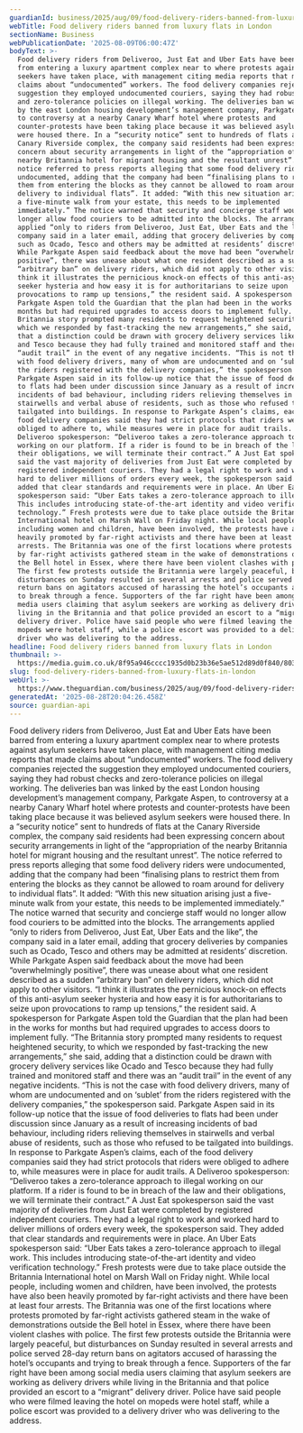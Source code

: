 ```yaml
---
guardianId: business/2025/aug/09/food-delivery-riders-banned-from-luxury-flats-in-london
webTitle: Food delivery riders banned from luxury flats in London
sectionName: Business
webPublicationDate: '2025-08-09T06:00:47Z'
bodyText: >-
  Food delivery riders from Deliveroo, Just Eat and Uber Eats have been barred
  from entering a luxury apartment complex near to where protests against asylum
  seekers have taken place, with management citing media reports that made
  claims about “undocumented” workers. The food delivery companies rejected the
  suggestion they employed undocumented couriers, saying they had robust checks
  and zero-tolerance policies on illegal working. The deliveries ban was linked
  by the east London housing development’s management company, Parkgate Aspen,
  to controversy at a nearby Canary Wharf hotel where protests and
  counter-protests have been taking place because it was believed asylum seekers
  were housed there. In a “security notice” sent to hundreds of flats at the
  Canary Riverside complex, the company said residents had been expressing
  concern about security arrangements in light of the “appropriation of the
  nearby Britannia hotel for migrant housing and the resultant unrest”. The
  notice referred to press reports alleging that some food delivery riders were
  undocumented, adding that the company had been “finalising plans to restrict
  them from entering the blocks as they cannot be allowed to roam around for
  delivery to individual flats”. It added: “With this new situation arising just
  a five-minute walk from your estate, this needs to be implemented
  immediately.” The notice warned that security and concierge staff would no
  longer allow food couriers to be admitted into the blocks. The arrangements
  applied “only to riders from Deliveroo, Just Eat, Uber Eats and the like”, the
  company said in a later email, adding that grocery deliveries by companies
  such as Ocado, Tesco and others may be admitted at residents’ discretion.
  While Parkgate Aspen said feedback about the move had been “overwhelmingly
  positive”, there was unease about what one resident described as a sudden
  “arbitrary ban” on delivery riders, which did not apply to other visitors. “I
  think it illustrates the pernicious knock-on effects of this anti-asylum
  seeker hysteria and how easy it is for authoritarians to seize upon
  provocations to ramp up tensions,” the resident said. A spokesperson for
  Parkgate Aspen told the Guardian that the plan had been in the works for
  months but had required upgrades to access doors to implement fully. “The
  Britannia story prompted many residents to request heightened security, to
  which we responded by fast-tracking the new arrangements,” she said, adding
  that a distinction could be drawn with grocery delivery services like Ocado
  and Tesco because they had fully trained and monitored staff and there was an
  “audit trail” in the event of any negative incidents. “This is not the case
  with food delivery drivers, many of whom are undocumented and on ‘sublet’ from
  the riders registered with the delivery companies,” the spokesperson said.
  Parkgate Aspen said in its follow-up notice that the issue of food deliveries
  to flats had been under discussion since January as a result of increasing
  incidents of bad behaviour, including riders relieving themselves in
  stairwells and verbal abuse of residents, such as those who refused to be
  tailgated into buildings. In response to Parkgate Aspen’s claims, each of the
  food delivery companies said they had strict protocols that riders were
  obliged to adhere to, while measures were in place for audit trails. A
  Deliveroo spokesperson: “Deliveroo takes a zero-tolerance approach to illegal
  working on our platform. If a rider is found to be in breach of the law and
  their obligations, we will terminate their contract.” A Just Eat spokesperson
  said the vast majority of deliveries from Just Eat were completed by
  registered independent couriers. They had a legal right to work and worked
  hard to deliver millions of orders every week, the spokesperson said. They
  added that clear standards and requirements were in place. An Uber Eats
  spokesperson said: “Uber Eats takes a zero-tolerance approach to illegal work.
  This includes introducing state-of-the-art identity and video verification
  technology.” Fresh protests were due to take place outside the Britannia
  International hotel on Marsh Wall on Friday night. While local people,
  including women and children, have been involved, the protests have also been
  heavily promoted by far-right activists and there have been at least four
  arrests. The Britannia was one of the first locations where protests promoted
  by far-right activists gathered steam in the wake of demonstrations outside
  the Bell hotel in Essex, where there have been violent clashes with police.
  The first few protests outside the Britannia were largely peaceful, but
  disturbances on Sunday resulted in several arrests and police served 28-day
  return bans on agitators accused of harassing the hotel’s occupants and trying
  to break through a fence. Supporters of the far right have been among social
  media users claiming that asylum seekers are working as delivery drivers while
  living in the Britannia and that police provided an escort to a “migrant”
  delivery driver. Police have said people who were filmed leaving the hotel on
  mopeds were hotel staff, while a police escort was provided to a delivery
  driver who was delivering to the address.
headline: Food delivery riders banned from luxury flats in London
thumbnail: >-
  https://media.guim.co.uk/8f95a946cccc1935d0b23b36e5ae512d89d0f840/803_281_3150_2519/500.jpg
slug: food-delivery-riders-banned-from-luxury-flats-in-london
webUrl: >-
  https://www.theguardian.com/business/2025/aug/09/food-delivery-riders-banned-from-luxury-flats-in-london
generatedAt: '2025-08-28T20:04:26.458Z'
source: guardian-api
---
```

Food delivery riders from Deliveroo, Just Eat and Uber Eats have been barred from entering a luxury apartment complex near to where protests against asylum seekers have taken place, with management citing media reports that made claims about “undocumented” workers. The food delivery companies rejected the suggestion they employed undocumented couriers, saying they had robust checks and zero-tolerance policies on illegal working. The deliveries ban was linked by the east London housing development’s management company, Parkgate Aspen, to controversy at a nearby Canary Wharf hotel where protests and counter-protests have been taking place because it was believed asylum seekers were housed there. In a “security notice” sent to hundreds of flats at the Canary Riverside complex, the company said residents had been expressing concern about security arrangements in light of the “appropriation of the nearby Britannia hotel for migrant housing and the resultant unrest”. The notice referred to press reports alleging that some food delivery riders were undocumented, adding that the company had been “finalising plans to restrict them from entering the blocks as they cannot be allowed to roam around for delivery to individual flats”. It added: “With this new situation arising just a five-minute walk from your estate, this needs to be implemented immediately.” The notice warned that security and concierge staff would no longer allow food couriers to be admitted into the blocks. The arrangements applied “only to riders from Deliveroo, Just Eat, Uber Eats and the like”, the company said in a later email, adding that grocery deliveries by companies such as Ocado, Tesco and others may be admitted at residents’ discretion. While Parkgate Aspen said feedback about the move had been “overwhelmingly positive”, there was unease about what one resident described as a sudden “arbitrary ban” on delivery riders, which did not apply to other visitors. “I think it illustrates the pernicious knock-on effects of this anti-asylum seeker hysteria and how easy it is for authoritarians to seize upon provocations to ramp up tensions,” the resident said. A spokesperson for Parkgate Aspen told the Guardian that the plan had been in the works for months but had required upgrades to access doors to implement fully. “The Britannia story prompted many residents to request heightened security, to which we responded by fast-tracking the new arrangements,” she said, adding that a distinction could be drawn with grocery delivery services like Ocado and Tesco because they had fully trained and monitored staff and there was an “audit trail” in the event of any negative incidents. “This is not the case with food delivery drivers, many of whom are undocumented and on ‘sublet’ from the riders registered with the delivery companies,” the spokesperson said. Parkgate Aspen said in its follow-up notice that the issue of food deliveries to flats had been under discussion since January as a result of increasing incidents of bad behaviour, including riders relieving themselves in stairwells and verbal abuse of residents, such as those who refused to be tailgated into buildings. In response to Parkgate Aspen’s claims, each of the food delivery companies said they had strict protocols that riders were obliged to adhere to, while measures were in place for audit trails. A Deliveroo spokesperson: “Deliveroo takes a zero-tolerance approach to illegal working on our platform. If a rider is found to be in breach of the law and their obligations, we will terminate their contract.” A Just Eat spokesperson said the vast majority of deliveries from Just Eat were completed by registered independent couriers. They had a legal right to work and worked hard to deliver millions of orders every week, the spokesperson said. They added that clear standards and requirements were in place. An Uber Eats spokesperson said: “Uber Eats takes a zero-tolerance approach to illegal work. This includes introducing state-of-the-art identity and video verification technology.” Fresh protests were due to take place outside the Britannia International hotel on Marsh Wall on Friday night. While local people, including women and children, have been involved, the protests have also been heavily promoted by far-right activists and there have been at least four arrests. The Britannia was one of the first locations where protests promoted by far-right activists gathered steam in the wake of demonstrations outside the Bell hotel in Essex, where there have been violent clashes with police. The first few protests outside the Britannia were largely peaceful, but disturbances on Sunday resulted in several arrests and police served 28-day return bans on agitators accused of harassing the hotel’s occupants and trying to break through a fence. Supporters of the far right have been among social media users claiming that asylum seekers are working as delivery drivers while living in the Britannia and that police provided an escort to a “migrant” delivery driver. Police have said people who were filmed leaving the hotel on mopeds were hotel staff, while a police escort was provided to a delivery driver who was delivering to the address.

